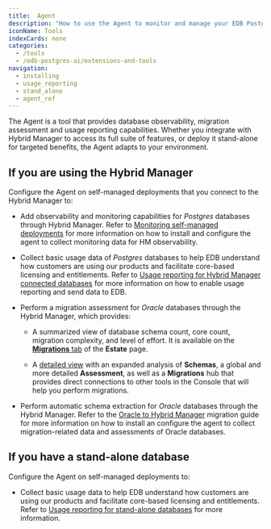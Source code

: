 ```yaml
---
title:  Agent
description: "How to use the Agent to monitor and manage your EDB Postgres databases"
iconName: Tools
indexCards: none
categories:
  - /tools
  - /edb-postgres-ai/extensions-and-tools
navigation:
  - installing
  - usage_reporting
  - stand_alone
  - agent_ref
---
```


The Agent is a tool that provides database observability, migration assessment and usage reporting capabilities. Whether you integrate with Hybrid Manager to access its full suite of features, or deploy it stand-alone for targeted benefits, the Agent adapts to your environment.

## If you are using the Hybrid Manager
 
Configure the Agent on self-managed deployments that you connect to the Hybrid Manager to: 

- Add observability and monitoring capabilities for _Postgres_ databases through Hybrid Manager. Refer to [Monitoring self-managed deployments](/edb-postgres-ai/hybrid-manager/using_hybrid_manager/monitoring/mon_ext_dbs/mon_with_agent/) for more information on how to install and configure the agent to collect monitoring data for HM observability.

- Collect basic usage data of _Postgres_ databases to help EDB understand how customers are using our products and facilitate core-based licensing and entitlements. Refer to [Usage reporting for Hybrid Manager connected databases](/edb-postgres-ai/hybrid-manager/using_hybrid_manager/monitoring/mon_ext_dbs/mon_with_agent/configure_agent/usage_reporting/) for more information on how to enable usage reporting and send data to EDB.

- Perform a migration assessment for _Oracle_ databases through the Hybrid Manager, which provides: 

  - A summarized view of database schema count, core count, migration complexity, and level of effort. It is available on the [**Migrations** tab](/edb-postgres-ai/hybrid-manager/using_hybrid_manager/migration/migrations/) of the **Estate** page.

  - A [detailed view](/edb-postgres-ai/hybrid-manager/using_hybrid_manager/migration/migrations/migration_database_details_view/) with an expanded analysis of **Schemas**, a global and more detailed **Assessment**, as well as a **Migrations** hub that provides direct connections to other tools in the Console that will help you perform migrations.

- Perform automatic schema extraction for _Oracle_ databases through the Hybrid Manager. Refer to the [Oracle to Hybrid Manager](/edb-postgres-ai/hybrid-manager/using_hybrid_manager/migration/migration_guides/oracle_to_hm_managed) migration guide for more information on how to install an configure the agent to collect migration-related data and assessments of Oracle databases.

## If you have a stand-alone database 

Configure the Agent on self-managed deployments to: 

- Collect basic usage data to help EDB understand how customers are using our products and facilitate core-based licensing and entitlements. Refer to [Usage reporting for stand-alone databases](/tools/agent/stand_alone/) for more information.
